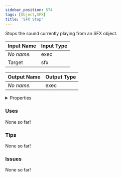 ```yaml
---
sidebar_position: 574
tags: [Object,SFX]
title: 'SFX Stop'
---
```


Stops the sound currently playing from an SFX object.




<EsbSvg />

| Input Name | Input Type |
|-----------|-----------|
| *No name.* | exec |
| Target | sfx |

| Output Name | Output Type |
|-----------|-----------|
| *No name.* | exec |


<details>
  <summary>Properties</summary>
  <div>
    <div>
    <table>
      <thead>
        <tr>
          <th>Is beta required?</th>
          <th>❌</th>
        </tr>
        <tr>
          <th>Is this chip a trolling risk?</th>
          <th>❌</th>
        </tr>
        <tr>
          <th>Is this chip a role assignment risk?</th>
          <th>❌</th>
        </tr>
        <tr>
          <th>Chip UUID</th>
          <th>3ad57fda-1fab-4b00-81b3-71d61af37c65</th>
        </tr>
      </thead>
    </table>
    </div>
  </div>
</details>

### Uses

None so far!

### Tips

None so far!

### Issues

None so far!